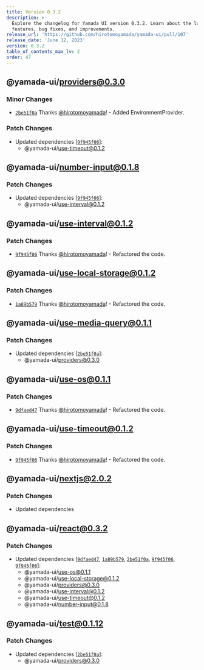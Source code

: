 ```yaml
---
title: Version 0.3.2
description: >-
  Explore the changelog for Yamada UI version 0.3.2. Learn about the latest
  features, bug fixes, and improvements.
release_url: 'https://github.com/hirotomoyamada/yamada-ui/pull/107'
release_date: 'June 12, 2023'
version: 0.3.2
table_of_contents_max_lv: 2
order: 47
---
```


## @yamada-ui/providers@0.3.0

### Minor Changes

- [`2be51f0a`](https://github.com/hirotomoyamada/yamada-ui/commit/2be51f0a02196aeda977a7cf3ccc475cee391752) Thanks [@hirotomoyamada](https://github.com/hirotomoyamada)! - Added EnvironmentProvider.

### Patch Changes

- Updated dependencies \[[`9f945f06`](https://github.com/hirotomoyamada/yamada-ui/commit/9f945f06ea1bf7c389053e84fb4d0d45bc3ce6e0)]:
  - @yamada-ui/use-timeout@0.1.2

## @yamada-ui/number-input@0.1.8

### Patch Changes

- Updated dependencies \[[`9f945f06`](https://github.com/hirotomoyamada/yamada-ui/commit/9f945f06ea1bf7c389053e84fb4d0d45bc3ce6e0)]:
  - @yamada-ui/use-interval@0.1.2

## @yamada-ui/use-interval@0.1.2

### Patch Changes

- [`9f945f06`](https://github.com/hirotomoyamada/yamada-ui/commit/9f945f06ea1bf7c389053e84fb4d0d45bc3ce6e0) Thanks [@hirotomoyamada](https://github.com/hirotomoyamada)! - Refactored the code.

## @yamada-ui/use-local-storage@0.1.2

### Patch Changes

- [`1a89b579`](https://github.com/hirotomoyamada/yamada-ui/commit/1a89b579a03d225eceb3ec80d66bcd4135a298b1) Thanks [@hirotomoyamada](https://github.com/hirotomoyamada)! - Refactored the code.

## @yamada-ui/use-media-query@0.1.1

### Patch Changes

- Updated dependencies \[[`2be51f0a`](https://github.com/hirotomoyamada/yamada-ui/commit/2be51f0a02196aeda977a7cf3ccc475cee391752)]:
  - @yamada-ui/providers@0.3.0

## @yamada-ui/use-os@0.1.1

### Patch Changes

- [`9dfaed47`](https://github.com/hirotomoyamada/yamada-ui/commit/9dfaed476bf642a62de0d30f5a3f24999858099f) Thanks [@hirotomoyamada](https://github.com/hirotomoyamada)! - Refactored the code.

## @yamada-ui/use-timeout@0.1.2

### Patch Changes

- [`9f945f06`](https://github.com/hirotomoyamada/yamada-ui/commit/9f945f06ea1bf7c389053e84fb4d0d45bc3ce6e0) Thanks [@hirotomoyamada](https://github.com/hirotomoyamada)! - Refactored the code.

## @yamada-ui/nextjs@2.0.2

### Patch Changes

- Updated dependencies

## @yamada-ui/react@0.3.2

### Patch Changes

- Updated dependencies \[[`9dfaed47`](https://github.com/hirotomoyamada/yamada-ui/commit/9dfaed476bf642a62de0d30f5a3f24999858099f), [`1a89b579`](https://github.com/hirotomoyamada/yamada-ui/commit/1a89b579a03d225eceb3ec80d66bcd4135a298b1), [`2be51f0a`](https://github.com/hirotomoyamada/yamada-ui/commit/2be51f0a02196aeda977a7cf3ccc475cee391752), [`9f945f06`](https://github.com/hirotomoyamada/yamada-ui/commit/9f945f06ea1bf7c389053e84fb4d0d45bc3ce6e0), [`9f945f06`](https://github.com/hirotomoyamada/yamada-ui/commit/9f945f06ea1bf7c389053e84fb4d0d45bc3ce6e0)]:
  - @yamada-ui/use-os@0.1.1
  - @yamada-ui/use-local-storage@0.1.2
  - @yamada-ui/providers@0.3.0
  - @yamada-ui/use-interval@0.1.2
  - @yamada-ui/use-timeout@0.1.2
  - @yamada-ui/number-input@0.1.8

## @yamada-ui/test@0.1.12

### Patch Changes

- Updated dependencies \[[`2be51f0a`](https://github.com/hirotomoyamada/yamada-ui/commit/2be51f0a02196aeda977a7cf3ccc475cee391752)]:
  - @yamada-ui/providers@0.3.0
